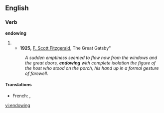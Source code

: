 ==English==

===Verb===
'''endowing'''

# {{present participle of|endow}}
#* '''1925,''' [[w:F. Scott Fitzgerald|F. Scott Fitzgerald]], The Great Gatsby''
#: ''A sudden emptiness seemed to flow now from the windows and the great doors, '''endowing''' with complete isolation the figure of the host who stood on the porch, his hand up in a formal gesture of farewell.''

====Translations====
{{trans-top|endowing}}
* French: {{t|fr|conférant}}, {{t|fr|dotant}}
{{trans-mid}}
{{trans-bottom}}

[[vi:endowing]]